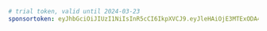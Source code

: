 ```yaml title="evcc.yaml"
# trial token, valid until 2024-03-23
sponsortoken: eyJhbGciOiJIUzI1NiIsInR5cCI6IkpXVCJ9.eyJleHAiOjE3MTExODA4MDAsImlhdCI6MTcxMDA1NzYwMCwiaXNzIjoiZXZjYy5pbyIsInN1YiI6IlRyaWFsIFNwb25zb3JzaGlwIPCfpLkiLCJzcGUiOnRydWUsInNyYyI6Im1hIn0.78UrrdrvELwzWLLrXfZbR8dP9SoN2_8tcYK4zfv1m5c
```
